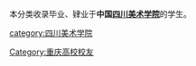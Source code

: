 {{Catnav|頁面分類|人物|校友|大學校友|中國大學校友|中華人民共和國大學校友}}

本分类收录毕业、肄业于'''中国[[四川美术学院|四川美术学院]]'''的学生。

[[Category:重庆高校校友|Category:重庆高校校友]]
[[category:四川美术学院|category:四川美术学院]]